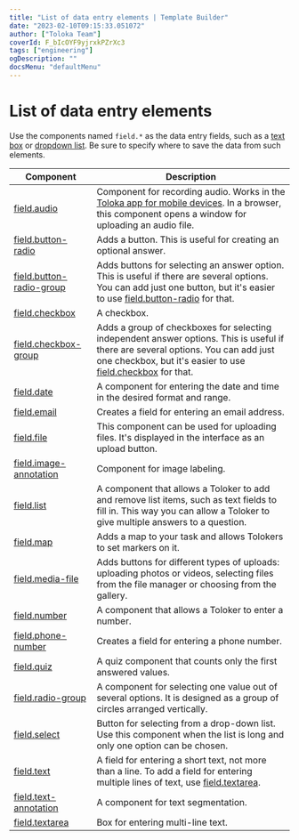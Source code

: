 ```yaml
---
title: "List of data entry elements | Template Builder"
date: "2023-02-10T09:15:33.051072"
author: ["Toloka Team"]
coverId: F_bIcOYF9yjrxkPZrXc3
tags: ["engineering"]
ogDescription: ""
docsMenu: "defaultMenu"
---
```


# List of data entry elements

Use the components named `field.*` as the data entry fields, such as a [text box](/docs-new/template-builder/reference/field.text) or [dropdown list](/docs-new/template-builder/reference/field.select). Be sure to specify where to save the data from such elements.

| Component                                               | Description                                                                                                                                                                                                           |
| ------------------------------------------------------- | --------------------------------------------------------------------------------------------------------------------------------------------------------------------------------------------------------------------- |
| [field.audio](/docs-new/template-builder/reference/field.audio)                           | Component for recording audio. Works in the [Toloka app for mobile devices](https://toloka.ai/tolokers/docs/mobile/?lang=en). In a browser, this component opens a window for uploading an audio file.                |
| [field.button-radio](/docs-new/template-builder/reference/field.button-radio)             | Adds a button. This is useful for creating an optional answer.                                                                                                                                                        |
| [field.button-radio-group](/docs-new/template-builder/reference/field.button-radio-group) | Adds buttons for selecting an answer option. This is useful if there are several options. You can add just one button, but it's easier to use [field.button-radio](/docs-new/template-builder/reference/field.button-radio) for that.                   |
| [field.checkbox](/docs-new/template-builder/reference/field.checkbox)                     | A checkbox.                                                                                                                                                                                                           |
| [field.checkbox-group](/docs-new/template-builder/reference/field.checkbox-group)         | Adds a group of checkboxes for selecting independent answer options. This is useful if there are several options. You can add just one checkbox, but it's easier to use [field.checkbox](/docs-new/template-builder/reference/field.checkbox) for that. |
| [field.date](/docs-new/template-builder/reference/field.date)                             | A component for entering the date and time in the desired format and range.                                                                                                                                           |
| [field.email](/docs-new/template-builder/reference/field.email)                           | Creates a field for entering an email address.                                                                                                                                                                        |
| [field.file](/docs-new/template-builder/reference/field.file)                             | This component can be used for uploading files. It's displayed in the interface as an upload button.                                                                                                                  |
| [field.image-annotation](/docs-new/template-builder/reference/field.image-annotation)     | Component for image labeling.                                                                                                                                                                                         |
| [field.list](/docs-new/template-builder/reference/field.list)                             | A component that allows a Toloker to add and remove list items, such as text fields to fill in. This way you can allow a Toloker to give multiple answers to a question.                                              |
| [field.map](/docs-new/template-builder/reference/field.map)                               | Adds a map to your task and allows Tolokers to set markers on it.                                                                                                                                                     |
| [field.media-file](/docs-new/template-builder/reference/field.media-file)                 | Adds buttons for different types of uploads: uploading photos or videos, selecting files from the file manager or choosing from the gallery.                                                                          |
| [field.number](/docs-new/template-builder/reference/field.number)                         | A component that allows a Toloker to enter a number.                                                                                                                                                                  |
| [field.phone-number](/docs-new/template-builder/reference/field.phone-number)             | Creates a field for entering a phone number.                                                                                                                                                                          |
| [field.quiz](/docs-new/template-builder/reference/field.quiz)                             | A quiz component that counts only the first answered values.                                                                                                                                                                 |
| [field.radio-group](/docs-new/template-builder/reference/field.radio-group)               | A component for selecting one value out of several options. It is designed as a group of circles arranged vertically.                                                                                                 |
| [field.select](/docs-new/template-builder/reference/field.select)                         | Button for selecting from a drop-down list. Use this component when the list is long and only one option can be chosen.                                                                                               |
| [field.text](/docs-new/template-builder/reference/field.text)                             | A field for entering a short text, not more than a line. To add a field for entering multiple lines of text, use [field.textarea](/docs-new/template-builder/reference/field.textarea).                                                                 |
| [field.text-annotation](/docs-new/template-builder/reference/field.text-annotation)       | A component for text segmentation.                                                                                                                                                                                    |
| [field.textarea](/docs-new/template-builder/reference/field.textarea)                     | Box for entering multi-line text.                                                                                                                                                                                     |
